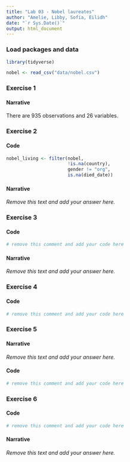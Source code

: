 ```yaml
---
title: "Lab 03 - Nobel laureates"
author: "Amelie, Libby, Sofia, Eilidh"
date: "`r Sys.Date()`"
output: html_document
---
```



### Load packages and data

```r
library(tidyverse) 
```


```r
nobel <- read_csv("data/nobel.csv")
```

### Exercise 1

#### Narrative

There are 935 observations and 26 variables.


### Exercise 2

#### Code

```r
nobel_living <- filter(nobel, 
                       !is.na(country),
                       gender != "org",
                       is.na(died_date))

```

#### Narrative

*Remove this text and add your answer here.*


### Exercise 3

#### Code

```r
# remove this comment and add your code here
```

#### Narrative

*Remove this text and add your answer here.*


### Exercise 4

#### Code

```r
# remove this comment and add your code here
```


### Exercise 5

#### Narrative

*Remove this text and add your answer here.*

#### Code

```r
# remove this comment and add your code here
```


### Exercise 6

#### Code

```r
# remove this comment and add your code here
```

#### Narrative

*Remove this text and add your answer here.*